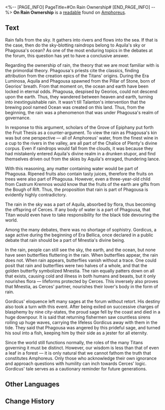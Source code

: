 <%-- [PAGE_INFO]
PageTitle=#On Rain Ownership#
[END_PAGE_INFO] --%>
{{Readable Infobox
|id           = 437
|partIds      = 190739
|title        = 
|image        = Item On Rain Ownership.png
|world        = Amphoreus
|parts        = 1
|author       = <!--to be added-->
|description  = Exactly which Titan do the raindrops falling on the ground belong to? Many a scholar has left behind mountains of debates regarding the answer to this question.
|part1        = On Rain Ownership
|source1      = {{cx|Source missing}}
|characters   = Aquila; Cerces; Georios; Mnestia; Phagousa; Talanton
|factions     = 
}}
'''On Rain Ownership''' is a [[readable]] found on [[Amphoreus]].
<!--
==Location==
{{Map Embed|<map name>|<marker id>}}
-->
==Text==
Rain falls from the sky. It gathers into rivers and flows into the sea. If that is the case, then do the sky-blotting raindrops belong to Aquila's sky or Phagousa's ocean? As one of the most enduring topics in the debates at the forum, this question has yet to have a conclusive answer.

Regarding the ownership of rain, the theory that we are most familiar with is the primordial theory. Phagousa's priests cite the classics, finding attribution from the creation epics of the Titans' origins. During the Era Luminosa, Aquila and Phagousa spawned from the Pillar of Stone, born of Georios' breath. From that moment on, the ocean and earth have been locked in eternal odds. Phagousa, despised by Georios, could not descend upon the earth. Thus, they wandered between heaven and earth, turning into inextinguishable rain. It wasn't till Talanton's intervention that the brewing pool named Ocean was created on this land. Thus, from the beginning, the rain was a phenomenon that was under Phagousa's realm of governance.

In response to this argument, scholars of the Grove of Epiphany put forth the Fruit Thesis as a counter-argument. To view the rain as Phagousa's kin was but one perspective &mdash; all of Amphoreus' water, from the finest wine in a cup to the rivers in the valley, are all part of the Chalice of Plenty's divine corpus. Even if raindrops would fall from the clouds, it was because they had mistakenly entered Aquila's divine realm in a drunken stupor, and find themselves driven out from the skies by Aquila's enraged, thundering lance.

With this reasoning, any matter containing water would be part of Phagousa. Ripened fruits also contain tasty juices, therefore the fruits on trees were also part of Phagousa. However, even a three-year-old child from Castrum Kremnos would know that the fruits of the earth are gifts from the Bough of Rift. Thus, the proposition that rain is part of Phagousa is evidently highly contradictory.

The rain in the sky was a part of Aquila, absorbed by flora, thus becoming the offspring of Cerces. If any body of water is a part of Phagousa, that Titan would even have to take responsibility for the black tide devouring the world.

Among the many debates, there was no shortage of sophistry. Gordicus, a sage active during the beginning of Era Bellica, once declared in a public debate that rain should be a part of Mnestia's divine being.

In the rain, people can still see the sky, the earth, and the ocean, but none have seen butterflies fluttering in the rain. When butterflies appear, the rain does not. When rain appears, butterflies vanish without a trace. One could posit that rain and butterflies were two halves of a whole, and that the golden butterfly symbolized Mnestia. The rain equally patters down on all that exists, causing cold and illness in both humans and beasts, but it only nourishes flora &mdash; lifeforms protected by Cerces. This inversely also proves that Mnestia, as Cerces' partner, nourishes their lover's body in the form of rain.

Gordicus' eloquence left many sages at the forum without retort. His destiny also took a turn with this event. After being exiled on successive charges of blasphemy by nine city-states, the proud sage fell by the coast and died in a huge downpour. It is said that returning fishermen saw countless sirens roiling up huge waves, carrying the lifeless Gordicus away with them in the tide. They said that Phagousa was angered by this prideful sage, and turned his soul into a fish, keeping him by their side as a jester for all eternity.

Since the world still functions normally, the roles of the many Titans governing it must be distinct. However, our wisdom is less than that of even a leaf in a forest &mdash; it is only natural that we cannot fathom the truth that constitutes Amphoreus. Only those who acknowledge their own ignorance and approach questions with humility can inch towards Cerces' logic. Gordicus' tale serves as a cautionary reminder for future generations.

<!--
==Trivia==
* 
-->
==Other Languages==
{{Other Languages
|en   = On Rain Ownership
|zhs  = 论雨的归属
|zht  = 論雨的歸屬
|ja   = 雨の帰属について
|ko   = 비의 귀속에 대해
|es   = Sobre el dueño de la lluvia
|fr   = Au sujet du propriétaire de la pluie
|ru   = Кому принадлежит дождь
|th   = ว่าด้วยผู้ครองสายฝน
|vi   = Bàn Về Quyền Sở Hữu Mưa
|de   = Wem der Regen gehört
|id   = Membahas Asal-Usul Hujan
|pt   = Sobre a Posse da Chuva
}}

==Change History==
{{Change History|3.0}}